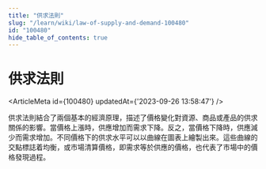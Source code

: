 ```yaml
---
title: "供求法則"
slug: "/learn/wiki/law-of-supply-and-demand-100480"
id: "100480"
hide_table_of_contents: true
---
```



# 供求法則

<ArticleMeta id={100480} updatedAt={'2023-09-26 13:58:47'} />
<div className='border-solid border-b border-t-0 my-4 border-[var(--ifm-color-gray-300)]' />

供求法則結合了兩個基本的經濟原理，描述了價格變化對資源、商品或產品的供求關係的影響。當價格上漲時，供應增加而需求下降。反之，當價格下降時，供應減少而需求增加。不同價格下的供求水平可以以曲線在圖表上繪製出來。這些曲線的交點標誌着均衡，或市場清算價格，即需求等於供應的價格，也代表了市場中的價格發現過程。
